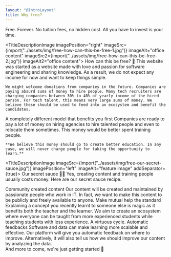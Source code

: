 ```yaml
---
layout: "@IntroLayout"
title: Why free?
---
```



<Hero>
  <NoTag slot="title1">Free.</NoTag>
  <NoTag slot="title2">Forever.</NoTag>
  <NoTag slot="description">No tuition fees, no hidden cost. All you have to invest is your time.</NoTag>
</Hero>

<TitleDescriptionImage imagePosition="right" imageSrc={import("../assets/img/free-how-can-this-be-free-1.jpg")} imageAlt="office content" imageSrc2={import("../assets/img/free-how-can-this-be-free-2.jpg")} imageAlt2="office content">
  <NoTag slot="title">How can this be free? 🎁</NoTag>
  <NoTag slot="description">
    This website was started as a website made with love and passion for software engineering and sharing knowledge. As a result, we do not expect any income for now and want to keep things simple.

    We might welcome donations from companies in the future. Companies are paying absurd sums of money to hire people. Many tech recruiters are charging companies between 30% to 40% of yearly income of the hired person. For tech talent, this means very large sums of money. We believe these should be used to feed into an ecosystem and benefit the candidates.
  </NoTag>
</TitleDescriptionImage>

<TitleDescription>
  <NoTag slot="title">A completely different model that benefits you first</NoTag>
  <NoTag slot="description">
    Companies are ready to pay a lot of money on hiring agencies to hire talented people and even to relocate them sometimes. This money would be better spent training people.

    **We believe this money should go to create better education. In any case, we will never charge people for taking the opportunity to learn.**
  </NoTag>
</TitleDescription>

<TitleDescriptionImage imageSrc={import("../assets/img/free-our-secret-sauce.jpg")} imagePosition="left" imageAlt="feature image" addSeparator={true}>
  <NoTag slot="title">Our secret sauce 👨‍🍳</NoTag>
  <NoTag slot="description">
    Yes, creating content and training people usually costs money. Here are our secret sauce recipe.
  </NoTag>

  <CheckList>
    <CheckListItem>
      <NoTag slot="title">Community created content</NoTag>
      <NoTag slot="description">
        Our content will be created and maintained by passionate people who work in IT. In fact, we want to make this content to be publicly and freely available to anyone.
      </NoTag>
    </CheckListItem>
    <CheckListItem>
      <NoTag slot="title">Make mutual help the standard</NoTag>
      <NoTag slot="description">
        Explaining a concept you recently learnt to someone else is magic as it benefits both the teacher and the learner. We aim to create an ecosystem where everyone can be taught from more experienced students while teaching students with less experience. A virtuous cycle.
      </NoTag>
    </CheckListItem>
    <CheckListItem>
      <NoTag slot="title">Automatic feedbacks</NoTag>
      <NoTag slot="description">
        Software and data can make learning more scalable and effective. Our platform will give you automatic feedback on where to improve. Alternatively, it will also tell us how we should improve our content by analyzing the data.
      </NoTag>
    </CheckListItem>
  </CheckList>

  <div class="prose">
    And more to come, we're just getting started 🚀
  </div>
</TitleDescriptionImage>